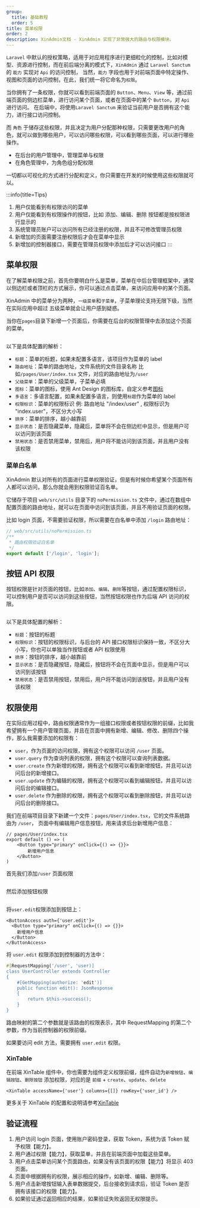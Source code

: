 ```yaml
---
group:
  title: 基础教程
  order: 5
title: 菜单权限
order: 2
description: XinAdmin文档 - XinAdmin 实现了非常强大的路由与权限模块。
---
```


`Laravel` 中默认的授权策略，适用于对应用程序进行更细粒化的控制，比如对模型、资源进行控制，而在前后端分离的模式下，`XinAdmin` 通过 `Laravel Sanctum` 的 `能力` 实现对 `Api` 的访问控制，
当然，`能力` 字段也用于对前端页面中特定操作、视图和页面的访问控制，在此，我们统一将它命名为`权限`。

当你拥有了一条权限，你就可以看到前端页面的 `Button`、`Menu`、`View` 等，通过前端页面的侧边栏菜单，进行访问某个页面，或者在页面中的某个 `Button`，对 `Api` 进行访问。
在后端中，将使用`Laravel Sanctum` 来验证当前用户是否拥有这个能力，进行接口访问控制。

而 `角色` 于储存这些权限，并且决定为用户分配那种权限，只需要更改用户的角色，就可以做到哪些用户，可以访问哪些权限，可以看到哪些页面，可以进行哪些操作。

- 在后台的用户管理中，管理菜单与权限
- 在角色管理中，为角色组分配权限

一切都以可视化的方式进行分配和定义，你只需要在开发的时候使用这些权限就可以。

:::info{title=Tips}

1. 用户仅能看到有权限访问的菜单
2. 用户仅能看到有权限操作的按钮，比如 添加、编辑、删除 按钮都是按权限进行显示的
3. 系统管理员账户可以访问所有已经注册的权限，并且不可修改管理员权限
4. 新增加的页面需要注册权限后才会在菜单中显示
5. 新增加的控制器接口，需要在管理员权限中添加后才可以访问接口
   :::

## 菜单权限

在了解菜单权限之前，首先你要明白什么是菜单，菜单在中后台管理框架中，通常以侧边栏或者顶栏的方式展示，你可以通过点击菜单，来访问应用中的某个页面。

XinAdmin 中的菜单分为两种，`一级菜单`和`子菜单`，子菜单理论支持无限下级，当然在实际应用中超过 五级菜单就会让用户感到疑惑。

当你在`pages`目录下新增一个页面后，你需要在后台的权限管理中去添加这个页面的菜单。

<img src="./img/img4.png" alt=""/>

以下是具体配置的解析：

- `标题`：菜单的标题，如果未配置多语言，该项目作为菜单的 label
- `路由地址`：菜单的路由地址，文件系统的文件目录名称
  比如`/pages/User/index.tsx` 文件，对应的路由地址为`/user`
- `父级菜单`：菜单的父级菜单，子菜单必填
- `图标`：菜单的图标，使用 Ant Design 的图标库，自定义参考[图标](/)
- `多语言`：多语言配置，如果未配置多语言，则使用`标题`作为菜单的 label
- `权限标识`：菜单的权限标识
  例: 路由地址 "/index/user" , 权限标识为 "index.user"，不区分大小写
- `排序`：菜单的排序，越小越靠前
- `显示状态`：是否隐藏菜单，隐藏后，菜单将不会在侧边栏中显示，但是用户可以访问到该页面
- `禁用状态`：是否禁用菜单，禁用后，用户将不能访问到该页面，并且用户没有该权限

### 菜单白名单

XinAdmin 默认对所有的页面进行菜单权限验证，但是有时候你希望某个页面所有人都可以访问，那么你就会用到权限验证百名单。

它储存于项目 `web/src/utils` 目录下的 `noPermission.ts` 文件中，通过在数组中配置页面的路由地址，就可以在页面中访问到该页面，并且不用验证页面的权限。

比如 login 页面，不需要验证权限，所以需要在白名单中添加 `/login` 路由地址：

```ts
// web/src/utils/noPermission.ts
/**
 * 路由权限验证白名单
 */
export default ['/login', 'login'];
```

## 按钮 API 权限

按钮权限是针对页面的按钮，比如`添加`、`编辑`、`删除`等按钮，通过配置权限标识，可以控制用户是否可以访问到这些按钮，当然按钮权限也作为后端 API 访问的权限。

<img src="./img/img5.png" alt=""/>

以下是具体配置的解析：

- `标题`：按钮的标题
- `权限标识`：按钮的权限标识，与后台的 API 接口权限标识保持一致，不区分大小写，你也可以单独当作按钮或者 API 权限使用
- `排序`：按钮的排序，越小越靠前
- `显示状态`：是否隐藏按钮，隐藏后，按钮将不会在页面中显示，但是用户可以访问到该按钮
- `禁用状态`：是否禁用按钮，禁用后，用户将不能访问到该按钮，并且用户没有该权限

## 权限使用

在实际应用过程中，路由权限通常作为一组接口权限或者按钮权限的前缀，比如我希望拥有一个用户管理页面，并且在页面中拥有新增、编辑、修改、删除四个操作，那么我需要添加的权限有：

- `user`，作为页面的访问权限，拥有这个权限可以访问 `/user` 页面。
- `user.query` 作为查询列表的权限，拥有这个权限可以查询列表数据。
- `user.create` 作为新增的权限，拥有这个权限可以看到新增按钮，并且可以访问后台的新增接口。
- `user.update` 作为编辑的权限，拥有这个权限可以看到编辑按钮，并且可以访问后台的编辑接口。
- `user.delete` 作为删除的权限，拥有这个权限可以看到删除按钮，并且可以访问后台的删除接口。

我们在前端项目目录下新建一个文件：`pages/User/index.tsx`，它的文件系统路由为 `/user`， 页面中有编辑用户信息按钮，用来请求后台新增用户信息：

```tsx
// pages/User/index.tsx
export default () => (
    <Button type="primary" onClick={() => {}}>
        新增用户信息
    </Button>
)
```

首先我们添加`/user` 页面权限

<img src="./img/img6.png" alt=""/>

然后添加按钮权限

<img src="./img/img7.png" alt=""/>

将`user.edit`权限添加到按钮上：

```tsx | pure
<ButtonAccess auth={'user.edit'}>
  <Button type="primary" onClick={() => {}}>
    新增用户信息
  </Button>
</ButtonAccess>
```

将 `user.edit` 权限添加到控制器的方法中：

```php
#[RequestMapping('/user', 'user)]
class UserController extends Controller
{
    #[GetMapping(authorize: 'edit')]
    public function edit(): JsonResponse
    {
        return $this->success();
    }
}
```

路由映射的第二个参数就是该路由的权限表示，其中 RequestMapping 的第二个参数，作为当前控制器的权限前缀。

如果要访问 edit 方法，需要拥有 `user.edit` 权限。

### XinTable

在前端 XinTable 组件中，你也需要为组件定义权限前缀，组件自动为`新增按钮`、`编辑按钮`、`删除按钮` 添加权限，对应的是 `前缀` + `create`、`update`、`delete`

```tsx | pure
<XinTable accessName={'user'} columns={[]} rowKey={'user_id'} />
```

更多关于 XinTable 的配置和说明请参考[XinTable](/laravel/frontend-table)

## 验证流程

1. 用户访问 login 页面，使用账户密码登录，获取 Token，系统为该 Token 赋予权限【能力】。
2. 用户通过权限【能力】，获取菜单，并且在前端页面中加载这些菜单。
3. 用户点击菜单访问某个页面路由，如果没有该页面的权限【能力】将显示 403 页面。
4. 页面中根据拥有的权限，展示相应的操作，如新增、编辑、删除等。
5. 用户点击新增按钮输入表单数据提交，后台接收到请求后，验证 Token 是否拥有该接口的权限【能力】。
6. 如果验证通过返回相应的结果，如果验证失败返回无权限提示。

